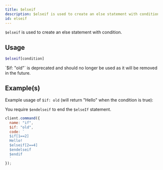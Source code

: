 ```yaml
---
title: $elseif
description: $elseif is used to create an else statement with condition.
id: elseif
---
```



`$elseif` is used to create an else statement with condition.

## Usage

```php
$elseif[condition]
```

<Callout type="warning" emoji="⚠️">
  `$if: "old"` is deprecated and should no longer be used as it will be removed in the future.
</Callout>

## Example(s)

Example usage of `$if: old` (will return "Hello" when the condition is true):

You require `$endelseif` to end the `$elseIf` statement.

```javascript
client.command({
  name: "if",
  $if: "old",
  code: `
  $if[1==2]
  Hello!
  $elseif[2==4]
  $endelseif
  $endif
  `
});
```
